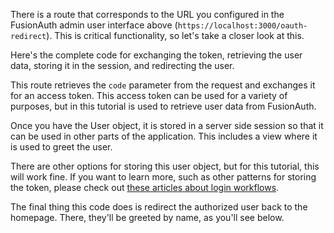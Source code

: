 
There is a route that corresponds to the URL you configured in the FusionAuth admin user interface above (`https://localhost:3000/oauth-redirect`). This is critical functionality, so let's take a closer look at this.

Here's the complete code for exchanging the token, retrieving the user data, storing it in the session, and redirecting the user.

<RemoteCode lang="javascript"
            url="https://raw.githubusercontent.com/FusionAuth/fusionauth-example-5-minute-guide/master/routes/index.js"
            tags="fullOAuthCodeExchange"
            title="The Complete OAuth Code Exchange Function" />

This route retrieves the `code` parameter from the request and exchanges it for an access token. This access token can be used for a variety of purposes, but in this tutorial is used to retrieve user data from FusionAuth.

Once you have the User object, it is stored in a server side session so that it can be used in other parts of the application. This includes a view where it is used to greet the user.

There are other options for storing this user object, but for this tutorial, this will work fine. If you want to learn more, such as other patterns for storing the token, please check out [these articles about login workflows](/learn/expert-advice/authentication/login-authentication-workflows).

The final thing this code does is redirect the authorized user back to the homepage. There, they'll be greeted by name, as you'll see below.

